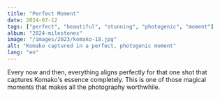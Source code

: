 ```yaml
---
title: "Perfect Moment"
date: 2024-07-12
tags: ["perfect", "beautiful", "stunning", "photogenic", "moment"]
album: "2024-milestones"
image: "/images/2023/komako-18.jpg"
alt: "Komako captured in a perfect, photogenic moment"
lang: "en"
---
```


Every now and then, everything aligns perfectly for that one shot that captures Komako's essence completely. This is one of those magical moments that makes all the photography worthwhile.
